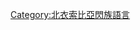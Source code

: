 {{Commons category|Ge'ez language}}
{{Cat main|吉茲語}}
{{portal|語言}}
{{CatAutoTOC}}

[[Category:北衣索比亞閃族語言|Category:北衣索比亞閃族語言]]